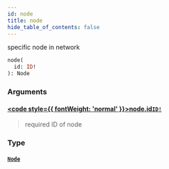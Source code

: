 ```yaml
---
id: node
title: node
hide_table_of_contents: false
---
```








specific node in network

```graphql
node(
  id: ID!
): Node
```


### Arguments

#### [<code style={{ fontWeight: 'normal' }}>node.<b>id</b></code>](#)<Bullet />[`ID!`](/docs/testnet/graphql/scalars/id) <Badge class="secondary" text="non-null"/> <Badge class="secondary" text="scalar"/>
> required ID of node
> 

### Type

#### [`Node`](/docs/testnet/graphql/objects/node) <Badge class="secondary" text="object"/>
> 
> 





